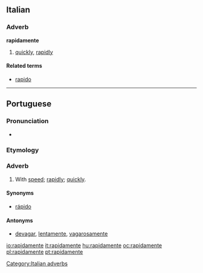 {{also|rápidamente}}
==Italian==

===Adverb===
'''rapidamente'''

# [[quickly]], [[rapidly]]

====Related terms====
* [[rapido]]

[[Category:Italian adverbs]]

----

==Portuguese==

===Pronunciation===
* {{hyphenation|ra|pi|da|men|te}}

===Etymology===
{{pt-etym-mente|rápido|rápida}}

===Adverb===
{{pt-adv|sup=rapidissimamente}}

# With [[speed]]; [[rapidly]]; [[quickly]].

====Synonyms====
* [[rápido]]

====Antonyms====
* [[devagar]], [[lentamente]], [[vagarosamente]]

[[io:rapidamente]]
[[it:rapidamente]]
[[hu:rapidamente]]
[[oc:rapidamente]]
[[pl:rapidamente]]
[[pt:rapidamente]]